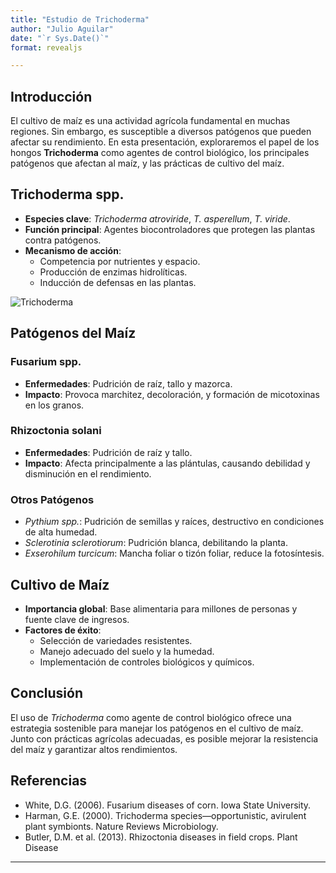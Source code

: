 ```yaml
---
title: "Estudio de Trichoderma"
author: "Julio Aguilar"
date: "`r Sys.Date()`"
format: revealjs

---
```


## Introducción

El cultivo de maíz es una actividad agrícola fundamental en muchas regiones. Sin embargo, es susceptible a diversos patógenos que pueden afectar su rendimiento. En esta presentación, exploraremos el papel de los hongos **Trichoderma** como agentes de control biológico, los principales patógenos que afectan al maíz, y las prácticas de cultivo del maíz.

## Trichoderma spp.

-   **Especies clave**: *Trichoderma atroviride*, *T. asperellum*, *T. viride*.
-   **Función principal**: Agentes biocontroladores que protegen las plantas contra patógenos.
-   **Mecanismo de acción**:
    -   Competencia por nutrientes y espacio.
    -   Producción de enzimas hidrolíticas.
    -   Inducción de defensas en las plantas.

![Trichoderma](https://example.com/trichoderma_image.png) <!-- Añade la URL de una imagen aquí -->

## Patógenos del Maíz

### Fusarium spp.

-   **Enfermedades**: Pudrición de raíz, tallo y mazorca.
-   **Impacto**: Provoca marchitez, decoloración, y formación de micotoxinas en los granos.

### Rhizoctonia solani

-   **Enfermedades**: Pudrición de raíz y tallo.
-   **Impacto**: Afecta principalmente a las plántulas, causando debilidad y disminución en el rendimiento.

### Otros Patógenos

-   *Pythium spp.*: Pudrición de semillas y raíces, destructivo en condiciones de alta humedad.
-   *Sclerotinia sclerotiorum*: Pudrición blanca, debilitando la planta.
-   *Exserohilum turcicum*: Mancha foliar o tizón foliar, reduce la fotosíntesis.

## Cultivo de Maíz

-   **Importancia global**: Base alimentaria para millones de personas y fuente clave de ingresos.
-   **Factores de éxito**:
    -   Selección de variedades resistentes.
    -   Manejo adecuado del suelo y la humedad.
    -   Implementación de controles biológicos y químicos.

## Conclusión

El uso de *Trichoderma* como agente de control biológico ofrece una estrategia sostenible para manejar los patógenos en el cultivo de maíz. Junto con prácticas agrícolas adecuadas, es posible mejorar la resistencia del maíz y garantizar altos rendimientos.

## Referencias

-   White, D.G. (2006). Fusarium diseases of corn. Iowa State University.
-   Harman, G.E. (2000). Trichoderma species—opportunistic, avirulent plant symbionts. Nature Reviews Microbiology.
-   Butler, D.M. et al. (2013). Rhizoctonia diseases in field crops. Plant Disease

------------------------------------------------------------------------
